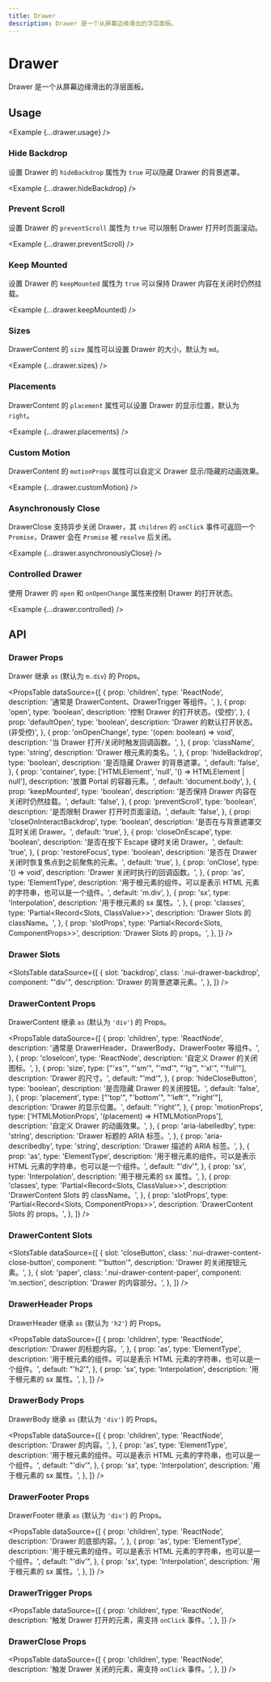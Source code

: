 ```yaml
---
title: Drawer
description: Drawer 是一个从屏幕边缘滑出的浮层面板。
---
```



# Drawer

Drawer 是一个从屏幕边缘滑出的浮层面板。

<ComponentLinks component='drawer' />

## Usage

<Example {...drawer.usage} />

### Hide Backdrop

设置 Drawer 的 `hideBackdrop` 属性为 `true` 可以隐藏 Drawer 的背景遮罩。

<Example {...drawer.hideBackdrop} />

### Prevent Scroll

设置 Drawer 的 `preventScroll` 属性为 `true` 可以限制 Drawer 打开时页面滚动。

<Example {...drawer.preventScroll} />

### Keep Mounted

设置 Drawer 的 `keepMounted` 属性为 `true` 可以保持 Drawer 内容在关闭时仍然挂载。

<Example {...drawer.keepMounted} />

### Sizes

DrawerContent 的 `size` 属性可以设置 Drawer 的大小，默认为 `md`。

<Example {...drawer.sizes} />

### Placements

DrawerContent 的 `placement` 属性可以设置 Drawer 的显示位置，默认为 `right`。

<Example {...drawer.placements} />

### Custom Motion

DrawerContent 的 `motionProps` 属性可以自定义 Drawer 显示/隐藏的动画效果。

<Example {...drawer.customMotion} />

### Asynchronously Close

DrawerClose 支持异步关闭 Drawer，其 `children` 的 `onClick` 事件可返回一个 `Promise`，Drawer 会在 `Promise` 被 `resolve` 后关闭。

<Example {...drawer.asynchronouslyClose} />

### Controlled Drawer

使用 Drawer 的 `open` 和 `onOpenChange` 属性来控制 Drawer 的打开状态。

<Example {...drawer.controlled} />

## API

### Drawer Props

Drawer 继承 `as` (默认为 `m.div`) 的 Props。

<PropsTable
  dataSource={[
    {
      prop: 'children',
      type: 'ReactNode',
      description: '通常是 DrawerContent、DrawerTrigger 等组件。',
    },
    {
      prop: 'open',
      type: 'boolean',
      description: '控制 Drawer 的打开状态。(受控)',
    },
    {
      prop: 'defaultOpen',
      type: 'boolean',
      description: 'Drawer 的默认打开状态。(非受控)',
    },
    {
      prop: 'onOpenChange',
      type: '(open: boolean) => void',
      description: '当 Drawer 打开/关闭时触发回调函数。',
    },
    {
      prop: 'className',
      type: 'string',
      description: 'Drawer 根元素的类名。',
    },
    {
      prop: 'hideBackdrop',
      type: 'boolean',
      description: '是否隐藏 Drawer 的背景遮罩。',
      default: 'false',
    },
    {
      prop: 'container',
      type: ['HTMLElement', 'null', '() => HTMLElement | null'],
      description: '放置 Portal 的容器元素。',
      default: 'document.body',
    },
    {
      prop: 'keepMounted',
      type: 'boolean',
      description: '是否保持 Drawer 内容在关闭时仍然挂载。',
      default: 'false',
    },
    {
      prop: 'preventScroll',
      type: 'boolean',
      description: '是否限制 Drawer 打开时页面滚动。',
      default: 'false',
    },
    {
      prop: 'closeOnInteractBackdrop',
      type: 'boolean',
      description: '是否在与背景遮罩交互时关闭 Drawer。',
      default: 'true',
    },
    {
      prop: 'closeOnEscape',
      type: 'boolean',
      description: '是否在按下 Escape 键时关闭 Drawer。',
      default: 'true',
    },
    {
      prop: 'restoreFocus',
      type: 'boolean',
      description: '是否在 Drawer 关闭时恢复焦点到之前聚焦的元素。',
      default: 'true',
    },
    {
      prop: 'onClose',
      type: '() => void',
      description: 'Drawer 关闭时执行的回调函数。',
    },
    {
      prop: 'as',
      type: 'ElementType',
      description:
        '用于根元素的组件。可以是表示 HTML 元素的字符串，也可以是一个组件。',
      default: 'm.div',
    },
    {
      prop: 'sx',
      type: 'Interpolation',
      description: '用于根元素的 sx 属性。',
    },
    {
      prop: 'classes',
      type: 'Partial<Record<Slots, ClassValue>>',
      description: 'Drawer Slots 的 className。',
    },
    {
      prop: 'slotProps',
      type: 'Partial<Record<Slots, ComponentProps>>',
      description: 'Drawer Slots 的 props。',
    },
  ]}
/>

### Drawer Slots

<SlotsTable
  dataSource={[
    {
      slot: 'backdrop',
      class: '.nui-drawer-backdrop',
      component: "'div'",
      description: 'Drawer 的背景遮罩元素。',
    },
  ]}
/>

### DrawerContent Props

DrawerContent 继承 `as` (默认为 `'div'`) 的 Props。

<PropsTable
  dataSource={[
    {
      prop: 'children',
      type: 'ReactNode',
      description: '通常是 DrawerHeader、DrawerBody、DrawerFooter 等组件。',
    },
    {
      prop: 'closeIcon',
      type: 'ReactNode',
      description: '自定义 Drawer 的关闭图标。',
    },
    {
      prop: 'size',
      type: ["'xs'", "'sm'", "'md'", "'lg'", "'xl'", "'full'"],
      description: 'Drawer 的尺寸。',
      default: "'md'",
    },
    {
      prop: 'hideCloseButton',
      type: 'boolean',
      description: '是否隐藏 Drawer 的关闭按钮。',
      default: 'false',
    },
    {
      prop: 'placement',
      type: ["'top'", "'bottom'", "'left'", "'right'"],
      description: 'Drawer 的显示位置。',
      default: "'right'",
    },
    {
      prop: 'motionProps',
      type: ['HTMLMotionProps', '(placement) => HTMLMotionProps'],
      description: '自定义 Drawer 的动画效果。',
    },
    {
      prop: 'aria-labelledby',
      type: 'string',
      description: 'Drawer 标题的 ARIA 标签。',
    },
    {
      prop: 'aria-describedby',
      type: 'string',
      description: 'Drawer 描述的 ARIA 标签。',
    },
    {
      prop: 'as',
      type: 'ElementType',
      description:
        '用于根元素的组件。可以是表示 HTML 元素的字符串，也可以是一个组件。',
      default: "'div'",
    },
    {
      prop: 'sx',
      type: 'Interpolation',
      description: '用于根元素的 sx 属性。',
    },
    {
      prop: 'classes',
      type: 'Partial<Record<Slots, ClassValue>>',
      description: 'DrawerContent Slots 的 className。',
    },
    {
      prop: 'slotProps',
      type: 'Partial<Record<Slots, ComponentProps>>',
      description: 'DrawerContent Slots 的 props。',
    },
  ]}
/>

### DrawerContent Slots

<SlotsTable
  dataSource={[
    {
      slot: 'closeButton',
      class: '.nui-drawer-content-close-button',
      component: "'button'",
      description: 'Drawer 的关闭按钮元素。',
    },
    {
      slot: 'paper',
      class: '.nui-drawer-content-paper',
      component: 'm.section',
      description: 'Drawer 的内容部分。',
    },
  ]}
/>

### DrawerHeader Props

DrawerHeader 继承 `as` (默认为 `'h2'`) 的 Props。

<PropsTable
  dataSource={[
    {
      prop: 'children',
      type: 'ReactNode',
      description: 'Drawer 的标题内容。',
    },
    {
      prop: 'as',
      type: 'ElementType',
      description:
        '用于根元素的组件。可以是表示 HTML 元素的字符串，也可以是一个组件。',
      default: "'h2'",
    },
    {
      prop: 'sx',
      type: 'Interpolation',
      description: '用于根元素的 sx 属性。',
    },
  ]}
/>

### DrawerBody Props

DrawerBody 继承 `as` (默认为 `'div'`) 的 Props。

<PropsTable
  dataSource={[
    {
      prop: 'children',
      type: 'ReactNode',
      description: 'Drawer 的内容。',
    },
    {
      prop: 'as',
      type: 'ElementType',
      description:
        '用于根元素的组件。可以是表示 HTML 元素的字符串，也可以是一个组件。',
      default: "'div'",
    },
    {
      prop: 'sx',
      type: 'Interpolation',
      description: '用于根元素的 sx 属性。',
    },
  ]}
/>

### DrawerFooter Props

DrawerFooter 继承 `as` (默认为 `'div'`) 的 Props。

<PropsTable
  dataSource={[
    {
      prop: 'children',
      type: 'ReactNode',
      description: 'Drawer 的底部内容。',
    },
    {
      prop: 'as',
      type: 'ElementType',
      description:
        '用于根元素的组件。可以是表示 HTML 元素的字符串，也可以是一个组件。',
      default: "'div'",
    },
    {
      prop: 'sx',
      type: 'Interpolation',
      description: '用于根元素的 sx 属性。',
    },
  ]}
/>

### DrawerTrigger Props

<PropsTable
  dataSource={[
    {
      prop: 'children',
      type: 'ReactNode',
      description: '触发 Drawer 打开的元素，需支持 `onClick` 事件。',
    },
  ]}
/>

### DrawerClose Props

<PropsTable
  dataSource={[
    {
      prop: 'children',
      type: 'ReactNode',
      description: '触发 Drawer 关闭的元素，需支持 `onClick` 事件。',
    },
  ]}
/>
